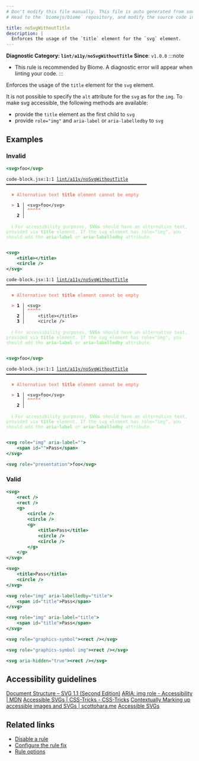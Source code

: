 ```yaml
---
# Don't modify this file manually. This file is auto generated from source, and you will lose your changes next time the website is built.
# Head to the `biomejs/biome` repository, and modify the source code in there.

title: noSvgWithoutTitle
description: |
  Enforces the usage of the `title` element for the `svg` element.
---
```


**Diagnostic Category: `lint/a11y/noSvgWithoutTitle`**
<Tabs>
<TabItem label="JSX and TSX" icon="seti:javascript">
**Since**: `v1.0.0`
:::note
- This rule is recommended by Biome. A diagnostic error will appear when linting your code.
:::

Enforces the usage of the `title` element for the `svg` element.

It is not possible to specify the `alt` attribute for the `svg` as for the `img`.
To make svg accessible, the following methods are available:

- provide the `title` element as the first child to `svg`
- provide `role="img"` and `aria-label` or `aria-labelledby` to `svg`

## Examples

### Invalid

```jsx
<svg>foo</svg>
```

<pre class="language-text"><code class="language-text">code-block.jsx:1:1 <a href="https://biomejs.dev/linter/rules/no-svg-without-title">lint/a11y/noSvgWithoutTitle</a> ━━━━━━━━━━━━━━━━━━━━━━━━━━━━━━━━━━━━━━━━━━━━━━━━━━━━━<br /><br />  <strong><span style="color: Tomato;">✖</span></strong> <span style="color: Tomato;">Alternative text </span><span style="color: Tomato;"><strong>title</strong></span><span style="color: Tomato;"> element cannot be empty</span><br />  <br />  <strong><span style="color: Tomato;">&gt;</span></strong> <strong>1 │ </strong>&lt;svg&gt;foo&lt;/svg&gt;<br />   <strong>   │ </strong><strong><span style="color: Tomato;">^</span></strong><strong><span style="color: Tomato;">^</span></strong><strong><span style="color: Tomato;">^</span></strong><strong><span style="color: Tomato;">^</span></strong><strong><span style="color: Tomato;">^</span></strong><br />    <strong>2 │ </strong><br />  <br />  <strong><span style="color: lightgreen;">ℹ</span></strong> <span style="color: lightgreen;">For accessibility purposes, </span><span style="color: lightgreen;"><strong>SVGs</strong></span><span style="color: lightgreen;"> should have an alternative text, provided via </span><span style="color: lightgreen;"><strong>title</strong></span><span style="color: lightgreen;"> element. If the svg element has role=&quot;img&quot;, you should add the </span><span style="color: lightgreen;"><strong>aria-label</strong></span><span style="color: lightgreen;"> or </span><span style="color: lightgreen;"><strong>aria-labelledby</strong></span><span style="color: lightgreen;"> attribute.</span><br />  <br /></code></pre>

```jsx
<svg>
    <title></title>
    <circle />
</svg>
```

<pre class="language-text"><code class="language-text">code-block.jsx:1:1 <a href="https://biomejs.dev/linter/rules/no-svg-without-title">lint/a11y/noSvgWithoutTitle</a> ━━━━━━━━━━━━━━━━━━━━━━━━━━━━━━━━━━━━━━━━━━━━━━━━━━━━━<br /><br />  <strong><span style="color: Tomato;">✖</span></strong> <span style="color: Tomato;">Alternative text </span><span style="color: Tomato;"><strong>title</strong></span><span style="color: Tomato;"> element cannot be empty</span><br />  <br />  <strong><span style="color: Tomato;">&gt;</span></strong> <strong>1 │ </strong>&lt;svg&gt;<br />   <strong>   │ </strong><strong><span style="color: Tomato;">^</span></strong><strong><span style="color: Tomato;">^</span></strong><strong><span style="color: Tomato;">^</span></strong><strong><span style="color: Tomato;">^</span></strong><strong><span style="color: Tomato;">^</span></strong><br />    <strong>2 │ </strong>    &lt;title&gt;&lt;/title&gt;<br />    <strong>3 │ </strong>    &lt;circle /&gt;<br />  <br />  <strong><span style="color: lightgreen;">ℹ</span></strong> <span style="color: lightgreen;">For accessibility purposes, </span><span style="color: lightgreen;"><strong>SVGs</strong></span><span style="color: lightgreen;"> should have an alternative text, provided via </span><span style="color: lightgreen;"><strong>title</strong></span><span style="color: lightgreen;"> element. If the svg element has role=&quot;img&quot;, you should add the </span><span style="color: lightgreen;"><strong>aria-label</strong></span><span style="color: lightgreen;"> or </span><span style="color: lightgreen;"><strong>aria-labelledby</strong></span><span style="color: lightgreen;"> attribute.</span><br />  <br /></code></pre>

```jsx
<svg>foo</svg>
```

<pre class="language-text"><code class="language-text">code-block.jsx:1:1 <a href="https://biomejs.dev/linter/rules/no-svg-without-title">lint/a11y/noSvgWithoutTitle</a> ━━━━━━━━━━━━━━━━━━━━━━━━━━━━━━━━━━━━━━━━━━━━━━━━━━━━━<br /><br />  <strong><span style="color: Tomato;">✖</span></strong> <span style="color: Tomato;">Alternative text </span><span style="color: Tomato;"><strong>title</strong></span><span style="color: Tomato;"> element cannot be empty</span><br />  <br />  <strong><span style="color: Tomato;">&gt;</span></strong> <strong>1 │ </strong>&lt;svg&gt;foo&lt;/svg&gt;<br />   <strong>   │ </strong><strong><span style="color: Tomato;">^</span></strong><strong><span style="color: Tomato;">^</span></strong><strong><span style="color: Tomato;">^</span></strong><strong><span style="color: Tomato;">^</span></strong><strong><span style="color: Tomato;">^</span></strong><br />    <strong>2 │ </strong><br />  <br />  <strong><span style="color: lightgreen;">ℹ</span></strong> <span style="color: lightgreen;">For accessibility purposes, </span><span style="color: lightgreen;"><strong>SVGs</strong></span><span style="color: lightgreen;"> should have an alternative text, provided via </span><span style="color: lightgreen;"><strong>title</strong></span><span style="color: lightgreen;"> element. If the svg element has role=&quot;img&quot;, you should add the </span><span style="color: lightgreen;"><strong>aria-label</strong></span><span style="color: lightgreen;"> or </span><span style="color: lightgreen;"><strong>aria-labelledby</strong></span><span style="color: lightgreen;"> attribute.</span><br />  <br /></code></pre>

```jsx
<svg role="img" aria-label="">
    <span id="">Pass</span>
</svg>
```

```jsx
<svg role="presentation">foo</svg>
```

### Valid

```jsx
<svg>
    <rect />
    <rect />
    <g>
        <circle />
        <circle />
        <g>
            <title>Pass</title>
            <circle />
            <circle />
        </g>
    </g>
</svg>
```

```jsx
<svg>
    <title>Pass</title>
    <circle />
</svg>
```

```jsx
<svg role="img" aria-labelledby="title">
    <span id="title">Pass</span>
</svg>
```

```jsx
<svg role="img" aria-label="title">
    <span id="title">Pass</span>
</svg>
```

```jsx
<svg role="graphics-symbol"><rect /></svg>
```

```jsx
<svg role="graphics-symbol img"><rect /></svg>
```

```jsx
<svg aria-hidden="true"><rect /></svg>
```

## Accessibility guidelines

[Document Structure – SVG 1.1 (Second Edition)](https://www.w3.org/TR/SVG11/struct.html#DescriptionAndTitleElements)
[ARIA: img role - Accessibility | MDN](https://developer.mozilla.org/en-US/docs/Web/Accessibility/ARIA/Roles/img_role)
[Accessible SVGs | CSS-Tricks - CSS-Tricks](https://css-tricks.com/accessible-svgs/)
[Contextually Marking up accessible images and SVGs | scottohara.me](https://www.scottohara.me/blog/2019/05/22/contextual-images-svgs-and-a11y.html)
[Accessible SVGs](https://www.unimelb.edu.au/accessibility/techniques/accessible-svgs)

## Related links

- [Disable a rule](/linter/#disable-a-lint-rule)
- [Configure the rule fix](/linter#configure-the-rule-fix)
- [Rule options](/linter/#rule-options)

</TabItem>
</Tabs>


